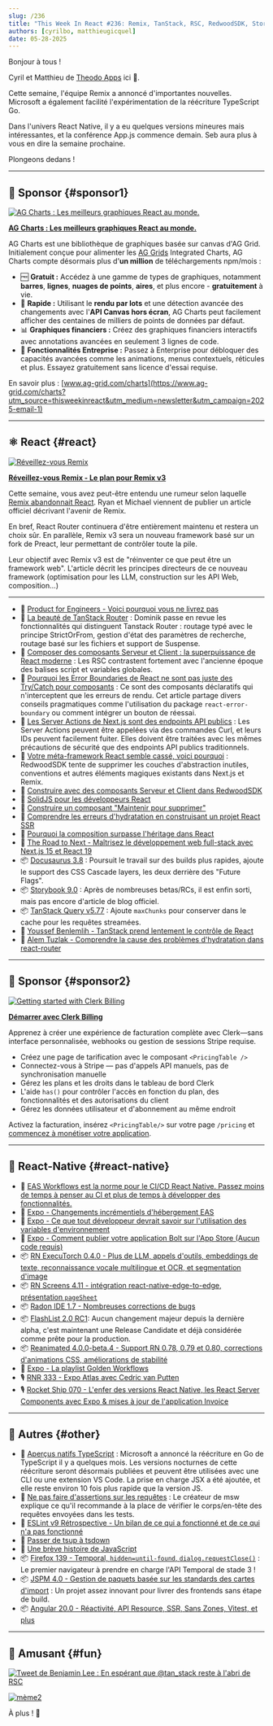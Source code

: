```yaml
---
slug: /236
title: "This Week In React #236: Remix, TanStack, RSC, RedwoodSDK, Storybook, Docusaurus | ExecuTorch, Screens, FlashList, Reanimated, Expo, EAS, Radon | TypeScript, Temporal, Angular, JSPM, ESLint, tsdown"
authors: [cyrilbo, matthieugicquel]
date: 05-28-2025
---
```


Bonjour à tous !

Cyril et Matthieu de [Theodo Apps](https://apps.theodo.com/en?utm_source=thisweekinreact) ici 👋.

Cette semaine, l'équipe Remix a annoncé d'importantes nouvelles. Microsoft a également facilité l'expérimentation de la réécriture TypeScript Go.

Dans l'univers React Native, il y a eu quelques versions mineures mais intéressantes, et la conférence App.js commence demain. Seb aura plus à vous en dire la semaine prochaine.

Plongeons dedans !

<!-- truncate -->


<Support />

---

## 💸 Sponsor {#sponsor1}

[![AG Charts : Les meilleurs graphiques React au monde.](/emails/issues/236/adgrid.jpg)](https://www.ag-grid.com/charts?utm_source=thisweekinreact&utm_medium=newsletter&utm_campaign=2025-email-1)

**[AG Charts : Les meilleurs graphiques React au monde.](https://www.ag-grid.com/charts?utm_source=thisweekinreact&utm_medium=newsletter&utm_campaign=2025-email-1)**

AG Charts est une bibliothèque de graphiques basée sur canvas d'AG Grid. Initialement conçue pour alimenter les [AG Grids](https://www.ag-grid.com/react-table?utm_source=thisweekinreact&utm_medium=newsletter&utm_campaign=2025-email-1) Integrated Charts, AG Charts compte désormais plus d'**un million** de téléchargements npm/mois :

- 🆓 **Gratuit :** Accédez à une gamme de types de graphiques, notamment **barres**, **lignes**, **nuages de points**, **aires**, et plus encore - **gratuitement** à vie.
- 🚀 **Rapide :** Utilisant le **rendu par lots** et une détection avancée des changements avec l'**API Canvas hors écran**, AG Charts peut facilement afficher des centaines de milliers de points de données par défaut.
- 📊 **Graphiques financiers :** Créez des graphiques financiers interactifs avec annotations avancées en seulement 3 lignes de code.
- 🏢 **Fonctionnalités Entreprise :** Passez à Enterprise pour débloquer des capacités avancées comme les animations, menus contextuels, réticules et plus. Essayez gratuitement sans licence d'essai requise.

En savoir plus : [www.ag-grid.com/charts](https://www.ag-grid.com/charts?utm_source=thisweekinreact&utm_medium=newsletter&utm_campaign=2025-email-1)

---

## ⚛️ React {#react}

[![Réveillez-vous Remix](/emails/issues/236/remix.jpg)](https://remix.run/blog/wake-up-remix)

**[Réveillez-vous Remix - Le plan pour Remix v3](https://remix.run/blog/wake-up-remix)**

Cette semaine, vous avez peut-être entendu une rumeur selon laquelle [Remix abandonnait React](https://x.com/AdamRackis/status/1925646909345058818). Ryan et Michael viennent de publier un article officiel décrivant l'avenir de Remix.

En bref, React Router continuera d'être entièrement maintenu et restera un choix sûr. En parallèle, Remix v3 sera un nouveau framework basé sur un fork de Preact, leur permettant de contrôler toute la pile.

Leur objectif avec Remix v3 est de "réinventer ce que peut être un framework web". L'article décrit les principes directeurs de ce nouveau framework (optimisation pour les LLM, construction sur les API Web, composition...)

---

- 💸 [Product for Engineers - Voici pourquoi vous ne livrez pas](https://go.posthog.com/twir-may28)
- 📜 [La beauté de TanStack Router](https://tkdodo.eu/blog/the-beauty-of-tan-stack-router) : Dominik passe en revue les fonctionnalités qui distinguent Tanstack Router : routage typé avec le principe StrictOrFrom, gestion d'état des paramètres de recherche, routage basé sur les fichiers et support de Suspense.
- 📜 [Composer des composants Serveur et Client : la superpuissance de React moderne](https://www.epicreact.dev/composing-server-and-client-components-the-modern-reacts-superpower-08yn9) : Les RSC contrastent fortement avec l'ancienne époque des balises script et variables globales.
- 📜 [Pourquoi les Error Boundaries de React ne sont pas juste des Try/Catch pour composants](https://www.epicreact.dev/why-react-error-boundaries-arent-just-try-catch-for-components-i6e2l) : Ce sont des composants déclaratifs qui n'interceptent que les erreurs de rendu. Cet article partage divers conseils pragmatiques comme l'utilisation du package `react-error-boundary` ou comment intégrer un bouton de réessai.
- 📜 [Les Server Actions de Next.js sont des endpoints API publics](https://growl.dev/blog/nextjs-server-actions/) : Les Server Actions peuvent être appelées via des commandes Curl, et leurs IDs peuvent facilement fuiter. Elles doivent être traitées avec les mêmes précautions de sécurité que des endpoints API publics traditionnels.
- 📜 [Votre méta-framework React semble cassé, voici pourquoi](https://rwsdk.com/blog/your-react-meta-framework-feels-broken) : RedwoodSDK tente de supprimer les couches d'abstraction inutiles, conventions et autres éléments magiques existants dans Next.js et Remix.
- 📜 [Construire avec des composants Serveur et Client dans RedwoodSDK](https://rwsdk.com/blog/react-rsc-redwoodsdk)
- 📜 [SolidJS pour les développeurs React](https://marmelab.com/blog/2025/05/28/solidjs-for-react-developper.html)
- 📜 [Construire un composant "Maintenir pour supprimer"](https://emilkowal.ski/ui/building-a-hold-to-delete-component)
- 📜 [Comprendre les erreurs d'hydratation en construisant un projet React SSR](https://www.propelauth.com/post/understanding-hydration-errors)
- 📜 [Pourquoi la composition surpasse l'héritage dans React](https://thetshaped.dev/p/why-composition-beats-inheritance-react-projects-extensible-components)
- 💸 [The Road to Next - Maîtrisez le développement web full-stack avec Next.js 15 et React 19](https://www.road-to-next.com/?utm_source=newsletter&utm_medium=email&utm_campaign=this_week_in_react_1.1)
- 📦 [Docusaurus 3.8](https://docusaurus.io/blog/releases/3.8) : Poursuit le travail sur des builds plus rapides, ajoute le support des CSS Cascade layers, les deux derrière des "Future Flags".
- 📦 [Storybook 9.0](https://github.com/storybookjs/storybook/releases/tag/v9.0.0) : Après de nombreuses betas/RCs, il est enfin sorti, mais pas encore d'article de blog officiel.
- 📦 [TanStack Query v5.77](https://github.com/TanStack/query/releases/tag/v5.77.0) : Ajoute `maxChunks` pour conserver dans le cache pour les requêtes streamées.
- 🎥 [Youssef Benlemlih - TanStack prend lentement le contrôle de React](https://www.youtube.com/watch?v=u10Zlg_Un8I)
- 🎥 [Alem Tuzlak - Comprendre la cause des problèmes d'hydratation dans react-router](https://www.epicweb.dev/tips/understanding-the-cause-of-hydration-issues-in-react-router~si4z9)

<SubscribeFormEmbed placement="middle" />

---

## 💸 Sponsor {#sponsor2}

[![Getting started with Clerk Billing](/emails/issues/236/clerk.jpg)](https://go.clerk.com/KfnV7Rj)

**[Démarrer avec Clerk Billing](https://go.clerk.com/KfnV7Rj)**

Apprenez à créer une expérience de facturation complète avec Clerk—sans interface personnalisée, webhooks ou gestion de sessions Stripe requise.

- Créez une page de tarification avec le composant `<PricingTable />`
- Connectez-vous à Stripe — pas d'appels API manuels, pas de synchronisation manuelle
- Gérez les plans et les droits dans le tableau de bord Clerk
- L'aide `has()` pour contrôler l'accès en fonction du plan, des fonctionnalités et des autorisations du client
- Gérez les données utilisateur et d'abonnement au même endroit

Activez la facturation, insérez `<PricingTable/>` sur votre page `/pricing` et [commencez à monétiser votre application](https://go.clerk.com/LphCouG).

---

## 📱 React-Native {#react-native}

- 💸 [EAS Workflows est la norme pour le CI/CD React Native. Passez moins de temps à penser au CI et plus de temps à développer des fonctionnalités.](https://expo.dev/eas/workflows?utm_source=twir+newsletter&utm_medium=email&utm_campaign=twir-workflows&utm_id=TWIR)
- 📣 [Expo - Changements incrémentiels d'hébergement EAS](https://expo.dev/changelog/incremental-eas-hosting-changes)
- 📜 [Expo \- Ce que tout développeur devrait savoir sur l'utilisation des variables d'environnement](https://expo.dev/blog/what-are-environment-variables)
- 📜 [Expo - Comment publier votre application Bolt sur l'App Store (Aucun code requis)](https://expo.dev/blog/how-to-get-your-ai-app-to-the-app-store)
- 📦 [RN ExecuTorch 0.4.0 - Plus de LLM, appels d'outils, embeddings de texte, reconnaissance vocale multilingue et OCR, et segmentation d'image](https://blog.swmansion.com/react-native-executorch-release-v0-4-0-262d4013ac10)
- 📦 [RN Screens 4.11 \- intégration react-native-edge-to-edge, présentation `pageSheet`](https://github.com/software-mansion/react-native-screens/releases/tag/4.11.0)
- 📦 [Radon IDE 1.7 \- Nombreuses corrections de bugs](https://github.com/software-mansion/radon-ide/releases/tag/v1.7.0)
- 📦 [FlashList 2.0 RC1](https://github.com/Shopify/flash-list/releases/tag/v2.0.0-rc.1): Aucun changement majeur depuis la dernière alpha, c'est maintenant une Release Candidate et déjà considérée comme prête pour la production.
- 📦 [Reanimated 4.0.0-beta.4 \- Support RN 0.78, 0.79 et 0.80, corrections d'animations CSS, améliorations de stabilité](https://github.com/software-mansion/react-native-reanimated/releases/tag/4.0.0-beta.4)
- 🎥 [Expo - La playlist Golden Workflows](https://www.youtube.com/watch?v=u8MAJ0F18s0&list=PLsXDmrmFV_AQ1fp78TTKP51N_R-EW98oT)
- 🎙️ [RNR 333 \- Expo Atlas avec Cedric van Putten](https://infinite.red/react-native-radio/rnr-333-expo-atlas-with-cedric-van-putten)
- 🎙️ [Rocket Ship 070 \- L'enfer des versions React Native, les React Server Components avec Expo & mises à jour de l'application Invoice](https://share.transistor.fm/s/b04dbb2b)

---

## 🔀 Autres {#other}

- 📜 [Aperçus natifs TypeScript](https://devblogs.microsoft.com/typescript/announcing-typescript-native-previews/) : Microsoft a annoncé la réécriture en Go de TypeScript il y a quelques mois. Les versions nocturnes de cette réécriture seront désormais publiées et peuvent être utilisées avec une CLI ou une extension VS Code. La prise en charge JSX a été ajoutée, et elle reste environ 10 fois plus rapide que la version JS.
- 📜 [Ne pas faire d'assertions sur les requêtes](https://www.epicweb.dev/do-not-assert-on-requests) : Le créateur de msw explique ce qu'il recommande à la place de vérifier le corps/en-tête des requêtes envoyées dans les tests.
- 📜 [ESLint v9 Rétrospective - Un bilan de ce qui a fonctionné et de ce qui n'a pas fonctionné](https://eslint.org/blog/2025/05/eslint-v9.0.0-retrospective/)
- 📜 [Passer de tsup à tsdown](https://alan.norbauer.com/articles/tsdown-bundler/)
- 📜 [Une brève histoire de JavaScript](https://deno.com/blog/history-of-javascript)
- 📦 [Firefox 139 - Temporal, `hidden=until-found`, `dialog.requestClose()`](https://developer.mozilla.org/en-US/docs/Mozilla/Firefox/Releases/139) : Le premier navigateur à prendre en charge l'API Temporal de stade 3 !
- 📦 [JSPM 4.0 - Gestion de paquets basée sur les standards des cartes d'import](https://jspm.org/jspm-4.0-release) : Un projet assez innovant pour livrer des frontends sans étape de build.
- 📦 [Angular 20.0 - Réactivité, API Resource, SSR, Sans Zones, Vitest, et plus](https://medium.com/@mgechev/b5c9c06cf301)

---

## 🤭 Amusant {#fun}

[![Tweet de Benjamin Lee : En espérant que @tan_stack reste à l'abri de RSC](/emails/issues/236/meme.jpg)](https://x.com/Benjamin_D_Lee/status/1926071667345822140)

[![mème2](/emails/issues/236/meme2.jpg)](hhttps://x.com/alxfazio/status/1926731799226462646)

À plus ! 👋